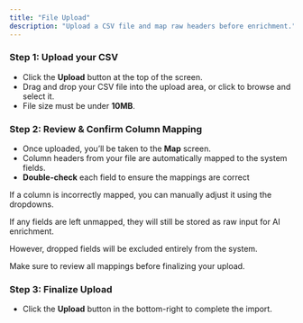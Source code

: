 ```yaml
---
title: "File Upload"
description: "Upload a CSV file and map raw headers before enrichment."
---
```


### **Step 1: Upload your CSV**

- Click the **Upload** button at the top of the screen.
- Drag and drop your CSV file into the upload area, or click to browse and select it.
- File size must be under **10MB**.

### **Step 2: Review & Confirm Column Mapping**

- Once uploaded, you’ll be taken to the **Map** screen.
- Column headers from your file are automatically mapped to the system fields.
- **Double-check** each field to ensure the mappings are correct

If a column is incorrectly mapped, you can manually adjust it using the dropdowns.

<Warning>
  If any fields are left unmapped, they will still be stored as raw input for AI enrichment.

  However, dropped fields will be excluded entirely from the system.

  Make sure to review all mappings before finalizing your upload.
</Warning>

### **Step 3: Finalize Upload**

- Click the **Upload** button in the bottom-right to complete the import.